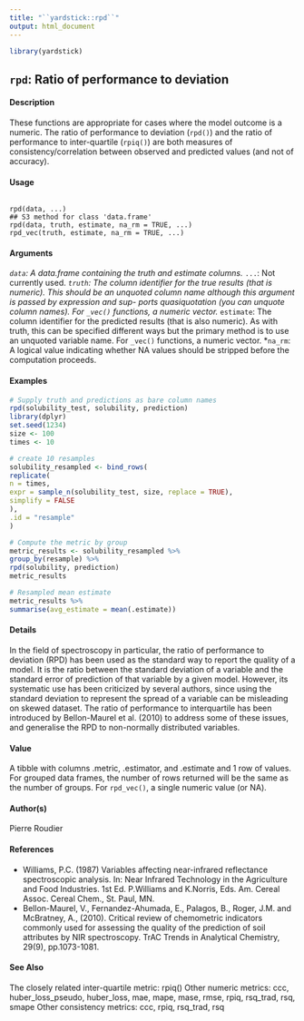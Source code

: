 ```yaml
---
title: "``yardstick::rpd``"
output: html_document
---
```


```r
library(yardstick)
```

## ``rpd``: Ratio of performance to deviation

#### Description

These functions are appropriate for cases where the model outcome is a numeric. The ratio of performance to deviation (``rpd()``) and the ratio of performance to inter-quartile (``rpiq()``) are both measures of consistency/correlation between observed and predicted values (and not of accuracy).

#### Usage

<pre><code>
rpd(data, ...)
## S3 method for class 'data.frame'
rpd(data, truth, estimate, na_rm = TRUE, ...)
rpd_vec(truth, estimate, na_rm = TRUE, ...)
</code></pre>

#### Arguments

*``	data	``:	A data.frame containing the truth and estimate columns.
*``	...	``:	Not currently used.
*``	truth	``:	The column identifier for the true results (that is numeric). This should be an
			unquoted column name although this argument is passed by expression and sup-
			ports quasiquotation (you can unquote column names). For ``_vec()`` functions, a
			numeric vector.
*``	estimate	``:	The column identifier for the predicted results (that is also numeric). As with
			truth, this can be specified different ways but the primary method is to use an
			unquoted variable name. For ``_vec()`` functions, a numeric vector.
*``	na_rm	``:	A logical value indicating whether NA values should be stripped before the
			computation proceeds.


#### Examples
```r
# Supply truth and predictions as bare column names
rpd(solubility_test, solubility, prediction)
library(dplyr)
set.seed(1234)
size <- 100
times <- 10
```


```r
# create 10 resamples
solubility_resampled <- bind_rows(
replicate(
n = times,
expr = sample_n(solubility_test, size, replace = TRUE),
simplify = FALSE
),
.id = "resample"
)
```


```r
# Compute the metric by group
metric_results <- solubility_resampled %>%
group_by(resample) %>%
rpd(solubility, prediction)
metric_results
```


```r
# Resampled mean estimate
metric_results %>%
summarise(avg_estimate = mean(.estimate))
```

#### Details
In the field of spectroscopy in particular, the ratio of performance to deviation (RPD) has been used as the standard way to report the quality of a model. It is the ratio between the standard deviation of a variable and the standard error of prediction of that variable by a given model. However, its systematic use has been criticized by several authors, since using the standard deviation to represent the spread of a variable can be misleading on skewed dataset. The ratio of performance to interquartile has been introduced by Bellon-Maurel et al. (2010) to address some of these issues, and generalise the RPD to non-normally distributed variables.

#### Value
A tibble with columns .metric, .estimator, and .estimate and 1 row of values.
For grouped data frames, the number of rows returned will be the same as the number of groups.
For ``rpd_vec()``, a single numeric value (or NA).

#### Author(s)
Pierre Roudier

#### References
* Williams, P.C. (1987) Variables affecting near-infrared reflectance spectroscopic analysis. In: Near Infrared Technology in the Agriculture and Food Industries. 1st Ed. P.Williams and K.Norris, Eds.
Am. Cereal Assoc. Cereal Chem., St. Paul, MN.
* Bellon-Maurel, V., Fernandez-Ahumada, E., Palagos, B., Roger, J.M. and McBratney, A., (2010).
Critical review of chemometric indicators commonly used for assessing the quality of the prediction of soil attributes by NIR spectroscopy. TrAC Trends in Analytical Chemistry, 29(9), pp.1073-1081.

#### See Also
The closely related inter-quartile metric: rpiq()
Other numeric metrics: ccc, huber_loss_pseudo, huber_loss, mae, mape, mase, rmse, rpiq,
rsq_trad, rsq, smape
Other consistency metrics: ccc, rpiq, rsq_trad, rsq
